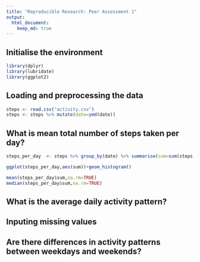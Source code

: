 ```yaml
---
title: "Reproducible Research: Peer Assessment 1"
output: 
  html_document:
    keep_md: true
---
```


## Initialise the environment
```r
library(dplyr)
library(lubridate)
library(ggplot2)
```

## Loading and preprocessing the data
```r
steps <- read.csv("activity.csv")
steps <- steps %>% mutate(date=ymd(date))
```

## What is mean total number of steps taken per day?
```r
steps_per_day  <- steps %>% group_by(date) %>% summarise(sum=sum(steps,na.rm=TRUE))

ggplot(steps_per_day,aes(sum))+geom_histogram()

mean(steps_per_day$sum,na.rm=TRUE)
median(steps_per_day$sum,na.rm=TRUE)
```


## What is the average daily activity pattern?



## Inputing missing values



## Are there differences in activity patterns between weekdays and weekends?
